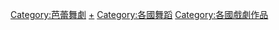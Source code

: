 {{Categories by country|nocat}}

[[Category:芭蕾舞劇|Category:芭蕾舞劇]]
[[Category:各国音乐作品|+]]
[[Category:各國舞蹈|Category:各國舞蹈]]
[[Category:各國戲劇作品|Category:各國戲劇作品]]